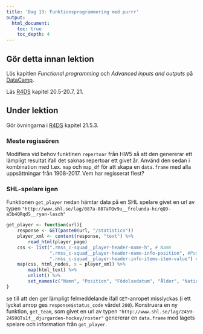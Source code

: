 ```yaml
---
title: 'Dag 13: Funktionsprogrammering med purrr'
output:
  html_document:
    toc: true
    toc_depth: 4    
---
```


## Gör detta innan lektion

Lös kapitlen *Functional programming* och *Advanced inputs and outputs* på [DataCamp](https://www.datacamp.com/groups/statistisk-databehandling-vt18).

Läs [R4DS](http://r4ds.had.co.nz/) kapitel 20.5-20.7, 21.

## Under lektion

Gör övningarna i [R4DS](http://r4ds.had.co.nz/iteration.html#exercises-58) kapitel 21.5.3.

### Meste regissören

Modifiera vid behov funktinen `repertoar` från HW5 så att den genererar ett 
lämpligt resultat ifall det saknas repertoar ett givet år. Använd den sedan i
kombination med t.ex. `map` och `map_df` för att skapa en `data.frame` med alla 
uppsättningar från 1908-2017. Vem har regisserat flest?

### SHL-spelare igen

Funktionen `get_player` nedan hämtar data på en SHL spelare givet en url av typen `"http://www.shl.se/lag/087a-087aTQv9u__frolunda-hc/qQ9-a5b4QRqdS__ryan-lasch"`

```r
get_player <- function(url){
    response <- GET(paste0(url, "/statistics"))
    player_xml <- content(response, "text") %>% 
        read_html(player_page)
    css <- list(".rmss_c-squad__player-header-name-h", # Namn
                ".rmss_c-squad__player-header-name-info-position", #Position
                ".rmss_c-squad__player-header-info-items-item-value") # Info
    map(css, html_nodes, x = player_xml) %>% 
        map(html_text) %>% 
        unlist() %>% 
        set_names(c("Namn", "Position", "Födelsedatum", "Ålder", "Nationalitet", "Längd", "Vikt", "Skjuter"))
}
```
se till att den ger lämpligt felmeddelande ifall `GET`-anropet misslyckas (i ett lyckat anrop ges `response$status_code` värdet `200`). Konstruera en ny funktion, `get_team`, som givet en url av typen `"http://www.shl.se/lag/2459-2459QTs1f__djurgarden-hockey/roster"` genererar en `data.frame` med lagets spelare och information från `get_player`.

